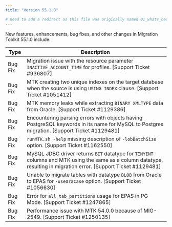 ```yaml
---
title: "Version 55.1.0"

# need to add a redirect as this file was originally named 01_whats_new.mdx
---
```


New features, enhancements, bug fixes, and other changes in Migration Toolkit 55.1.0 include:

| Type | Description |
| ---- |------------ |
| Bug Fix | Migration issue with the resource parameter `INACTIVE_ACCOUNT_TIME` for profiles. [Support Ticket #936807]|
| Bug Fix | MTK creating two unique indexes on the target database when the source is using `USING INDEX` clause. [Support Ticket #1051412] |
| Bug Fix | MTK memory leaks while extracting `BINARY XMLTYPE` data from Oracle. [Support Ticket #1129386] |
| Bug Fix | Encountering parsing errors with objects having PostgreSQL keywords in its name for MySQL to Postgres migration. [Support Ticket #1129481] |
| Bug Fix | `runMTK.sh -help` missing description of `-lobBatchSize` option. [Support Ticket #1162550]
| Bug Fix | MySQL JDBC driver returns `BIT` datatype for `TINYINT` columns and MTK using the same as a column datatype, resulting in migration error. [Support Ticket #1129481] |
| Bug Fix | Unable to migrate tables with datatype `BLOB` from Oracle to EPAS for `-useOraCase` option. [Support Ticket #1056630] |
| Bug Fix | Error for `all_tab_partitions` usage for EPAS in PG Mode. [Support Ticket #1247865]
| Bug Fix | Performance issue with MTK 54.0.0 because of MIG-2549.  [Support Ticket #1250135]

